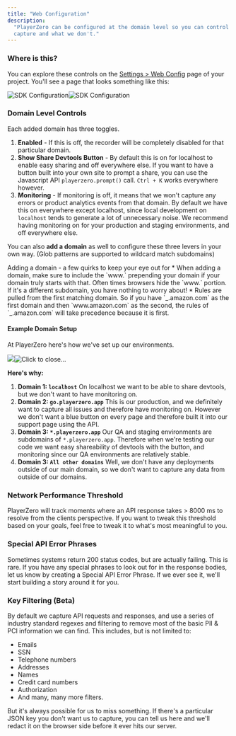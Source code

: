 ```yaml
---
title: "Web Configuration"
description:
  "PlayerZero can be configured at the domain level so you can control what we
  capture and what we don't."
---
```


### Where is this?

You can explore these controls on the
[Settings > Web Config](https://go.playerzero.app/setting/web) page of your
project. You'll see a page that looks something like this:

![SDK Configuration](/images/8c18356-Screen_Shot_2022-10-19_at_1.49.18_PM.png)![SDK Configuration](/images/8c18356-Screen_Shot_2022-10-19_at_1.49.18_PM.png "Click to close...")

### Domain Level Controls

Each added domain has three toggles.

1. **Enabled** \- If this is off, the recorder will be completely disabled for
   that particular domain.
2. **Show Share Devtools Button** \- By default this is on for localhost to
   enable easy sharing and off everywhere else. If you want to have a button
   built into your own site to prompt a share, you can use the Javascript API
   `playerzero.prompt()` call. `Ctrl + K` works everywhere however.
3. **Monitoring** \- If monitoring is off, it means that we won't capture any
   errors or product analytics events from that domain. By default we have this
   on everywhere except localhost, since local development on `localhost` tends
   to generate a lot of unnecessary noise. We recommend having monitoring on for
   your production and staging environments, and off everywhere else.

You can also **add a domain** as well to configure these three levers in your
own way. (Glob patterns are supported to wildcard match subdomains)

<Warning>
  Adding a domain - a few quirks to keep your eye out for * When adding a
  domain, make sure to include the `www.` prepending your domain if your domain
  truly starts with that. Often times browsers hide the `www.` portion. If it's
  a different subdomain, you have nothing to worry about! * Rules are pulled
  from the first matching domain. So if you have `_.amazon.com` as the first
  domain and then `www.amazon.com` as the second, the rules of `_.amazon.com`
  will take precedence because it is first.
</Warning>

#### Example Domain Setup

At PlayerZero here's how we've set up our environments.

![](/images/Screen_Shot_2022-10-19_at_2.00.40_PM.png)![](/images/Screen_Shot_2022-10-19_at_2.00.40_PM.png "Click to close...")

**Here's why:**

1. **Domain 1: `localhost`** On localhost we want to be able to share devtools,
   but we don't want to have monitoring on.
2. **Domain 2: `go.playerzero.app`** This is our production, and we definitely
   want to capture all issues and therefore have monitoring on. However we don't
   want a blue button on every page and therefore built it into our support page
   using the API.
3. **Domain 3: `*.playerzero.app`** Our QA and staging environments are
   subdomains of `*.playerzero.app`. Therefore when we're testing our code we
   want easy shareability of devtools with the button, and monitoring since our
   QA environments are relatively stable.
4. **Domain 3: `All other domains`** Well, we don't have any deployments outside
   of our main domain, so we don't want to capture any data from outside of our
   domains.

### Network Performance Threshold

PlayerZero will track moments where an API response takes > 8000 ms to resolve
from the clients perspective. If you want to tweak this threshold based on your
goals, feel free to tweak it to what's most meaningful to you.

### Special API Error Phrases

Sometimes systems return 200 status codes, but are actually failing. This is
rare. If you have any special phrases to look out for in the response bodies,
let us know by creating a Special API Error Phrase. If we ever see it, we'll
start building a story around it for you.

### Key Filtering (Beta)

By default we capture API requests and responses, and use a series of industry
standard regexes and filtering to remove most of the basic PII & PCI information
we can find. This includes, but is not limited to:

- Emails
- SSN
- Telephone numbers
- Addresses
- Names
- Credit card numbers
- Authorization
- And many, many more filters.

But it's always possible for us to miss something. If there's a particular JSON
key you don't want us to capture, you can tell us here and we'll redact it on
the browser side before it ever hits our server.
